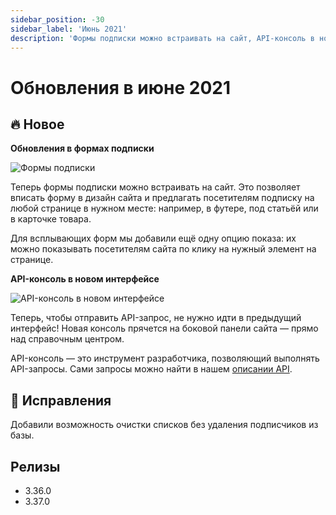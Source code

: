 ```yaml
---
sidebar_position: -30
sidebar_label: 'Июнь 2021'
description: 'Формы подписки можно встраивать на сайт, API-консоль в новом интерфейсе и некоторые исправления'
---
```



# Обновления в июне 2021

## 🔥 Новое

**Обновления в формах подписки**

<p align="left">
  <img src={subscribeForm} alt="Формы подписки" />
</p>

Теперь формы подписки можно встраивать на сайт. Это позволяет вписать форму в дизайн сайта и предлагать посетителям подписку на любой странице в нужном месте: например, в футере, под статьёй или в карточке товара.

Для всплывающих форм мы добавили ещё одну опцию показа: их можно показывать посетителям сайта по клику на нужный элемент на странице.

**API-консоль в новом интерфейсе**

<p align="left">
  <img src={APIconsole} alt="API-консоль в новом интерфейсе" />
</p>

Теперь, чтобы отправить API-запрос, не нужно идти в предыдущий интерфейс! Новая консоль прячется на боковой панели сайта — прямо над справочным центром.

API-консоль — это инструмент разработчика, позволяющий выполнять API-запросы. Сами запросы можно найти в нашем [описании API](https://sendsay.ru/api/api.html).

## 🐛 Исправления

Добавили возможность очистки списков без удаления подписчиков из базы.

## Релизы

- 3.36.0
- 3.37.0
